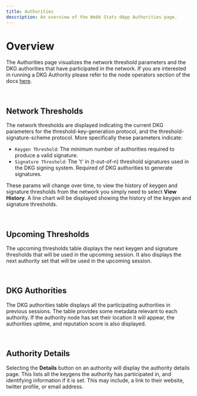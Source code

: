 ```yaml
---
title: Authorities
description: An overview of the Webb Stats dApp Authorities page.
---
```



# Overview

The Authorities page visualizes the network threshold parameters and the DKG authorities that have participated in the network. If you are interested
in running a DKG Authority please refer to the node operators section of the docs [here](/docs/ecosystem-roles/validator/quickstart/).

<br />

<AuthPage />

## Network Thresholds

The network thresholds are displayed indicating the current DKG parameters for the threshold-key-generation protocol, and
the threshold-signature-scheme protocol. More specifically these parameters indicate:

- `Keygen Threshold`: The minimum number of authorities required to produce a valid signature.
- `Signature Threshold`: The 't' in (t-out-of-n) threshold signatures used in the DKG signing system. Required of DKG authorities to generate signatures.

These params will change over time, to view the history of keygen and signature thresholds from the network you simply need to
select **View History**. A line chart will be displayed showing the history of the keygen and signature thresholds.

<br />
<Thresholds />

## Upcoming Thresholds

The upcoming thresholds table displays the next keygen and signature thresholds that will be used in the upcoming session. It also displays the next
authority set that will be used in the upcoming session.

<br />
<UpcomingThresholds/>

## DKG Authorities

The DKG authorities table displays all the participating authorities in previous sessions. The table provides some metadata relevant to
each authority. If the authority node has set their location it will appear, the authorities uptime, and reputation score is also displayed.

<br />
<AuthTable />

## Authority Details

Selecting the **Details** button on an authority will display the authority details page. This lists all the keygens the authority has participated in,
and identifying information if it is set. This may include, a link to their website, twitter profile, or email address.

<br />
<AuthDetailsPage />
